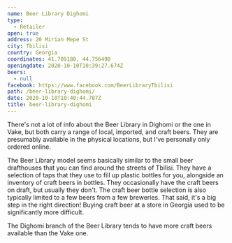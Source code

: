 ```yaml
---
name: Beer Library Dighomi
type:
  - Retailer
open: true
address: 20 Mirian Mepe St
city: Tbilisi
country: Georgia
coordinates: 41.709180, 44.756490
openingdate: 2020-10-10T10:39:27.674Z
beers:
  - null
facebook: https://www.facebook.com/BeerLibraryTbilisi
path: /beer-library-dighomi/
date: 2020-10-10T10:40:44.787Z
title: beer-library-dighomi
---
```

There's not a lot of info about the Beer Library in Dighomi or the one in Vake, but both carry a range of local, imported, and craft beers. They are presumably available in the physical locations, but I've personally only ordered online. 

The Beer Library model seems basically similar to the small  beer drafthouses that you can find around the streets of Tbilisi. They have a selection of taps that they use to fill up plastic bottles for you, alongside an inventory of craft beers in bottles. They occasionally have the craft beers on draft, but usually they don't. The craft beer bottle selection is also typically limited to a few beers from a few breweries. That said, it's a big step in the right direction! Buying craft beer at a store in Georgia used to be significantly more difficult. 

The Dighomi branch of the Beer Library tends to have more craft beers available than the Vake one.